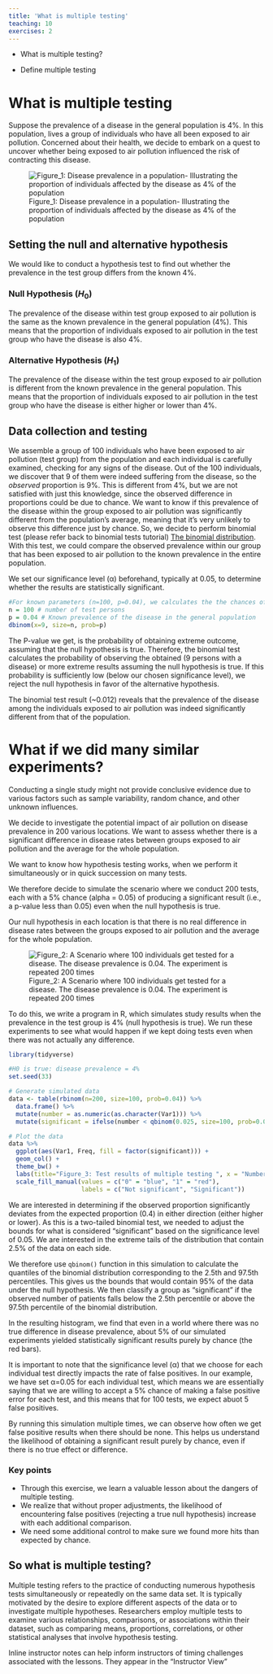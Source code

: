 ```yaml
---
title: 'What is multiple testing'
teaching: 10
exercises: 2
---
```


:::::::::::::::::::::::::::::::::::::: questions 

- What is multiple testing?

::::::::::::::::::::::::::

:::::::::::::::::::::::::::::::::::::::::::::: objectives

- Define multiple testing

::::::::::::::::::::::::::::::::::::::::::::::::

# What is multiple testing

Suppose the prevalence of a disease in the general population is 4%. In this population, lives a group of individuals who have all been exposed to air pollution. Concerned about their health, we decide to embark on a quest to uncover whether being exposed to air pollution influenced the risk of contracting this disease.

![Figure_1: Disease prevalence in a population- Illustrating the proportion of individuals affected by the disease as 4% of the population](fig/01-Disease-prevalence.png)

## Setting the null and alternative hypothesis

We would like to conduct a hypothesis test to find out whether the prevalence in the test group differs from the known 4%.

### Null Hypothesis ($H_0$)

The prevalence of the disease within test group exposed to air pollution is the same as the known prevalence in the general population (4%). This means that the proportion of individuals exposed to air pollution in the test group who have the disease is also 4%.

### Alternative Hypothesis ($H_1$)

The prevalence of the disease within the test group exposed to air pollution is different from the known prevalence in the general population. This means that the proportion of individuals exposed to air pollution in the test group who have the disease is either higher or lower than 4%.

## Data collection and testing

We assemble a group of 100  individuals who have been exposed to air pollution (test group) from the population and each individual is carefully examined, checking for any signs of the disease.
Out of the 100 individuals, we discover that 9 of them were indeed suffering from the disease, so the *observed* proportion is 9%. This is different from 4%,
but we are not satisfied with just this knowledge, since the observed difference in proportions could be due to chance. We want to know if this prevalence of the disease within the group exposed to air pollution was significantly different from the population's average, meaning that it's very unlikely to observe this difference just by chance.
So, we decide to perform binomial test (please refer back to binomial tests tutorial) [The binomial distribution]("https://sarahkaspar.github.io/biostatistics-course/03-binomial.html"). With this test, we could compare the observed prevalence within our group that has been exposed to air pollution to the known prevalence in the entire population.

We set our significance level (α) beforehand, typically at 0.05, to determine whether the results are statistically significant.

```r
#For known parameters (n=100, p=0.04), we calculates the the chances of getting the 9 individuals that indeed suffered from the disease. 
n = 100 # number of test persons
p = 0.04 # Known prevalence of the disease in the general population
dbinom(x=9, size=n, prob=p)
```

The P-value we get, is the probability of obtaining extreme outcome, assuming that the null hypothesis is true. Therefore, the binomial test calculates the probability of observing the obtained (9 persons with a disease) or more extreme results assuming the null hypothesis is true. If this probability is sufficiently low (below our chosen significance level), we reject the null hypothesis in favor of the alternative hypothesis.

The binomial test result (~0.012) reveals that the prevalence of the disease among the individuals exposed to air pollution was indeed significantly different from that of the population.

# What if we did many similar experiments?

Conducting a single study might not provide conclusive evidence due to various factors such as sample variability, random chance, and other unknown influences. 

We decide to investigate the potential impact of air pollution on disease prevalence in 200 various locations. We want to assess whether there is a significant difference in disease rates between groups exposed to air pollution and the average for the whole population. 

We want to know how hypothesis testing works, when we perform it simultaneously or in quick succession on many tests.

We therefore decide to simulate the scenario where we conduct 200 tests, each with a 5% chance (alpha = 0.05) of producing a significant result (i.e., a p-value less than 0.05) even when the null hypothesis is true.

Our null hypothesis in each location is that there is no real difference in disease rates between the groups exposed to air pollution and the average for the whole population.

![Figure_2: A Scenario where 100 individuals get tested for a disease. The disease prevalence is 0.04. The experiment is repeated 200 times](fig/Scenario_100 individuals get tested for a disease. The disease prevalence is 0.04. The experiment is repeated 200 times.png)

To do this, we write a program in R, which simulates study results when the prevalence in the test group is 4% (null hypothesis is true). We run these experiments to see what would happen if we kept doing tests even when there was not actually any difference. 

```r
library(tidyverse)
```


```r
#H0 is true: disease prevalence = 4%
set.seed(33)

# Generate simulated data
data <- table(rbinom(n=200, size=100, prob=0.04)) %>%
  data.frame() %>%
  mutate(number = as.numeric(as.character(Var1))) %>%
  mutate(significant = ifelse(number < qbinom(0.025, size=100, prob=0.04) | number > qbinom(0.975, size=100, prob=0.04), 1, 0))

# Plot the data
data %>%
  ggplot(aes(Var1, Freq, fill = factor(significant))) +
  geom_col() +
  theme_bw() +
  labs(title="Figure_3: Test results of multiple testing ", x = "Number of patients with disease", y = "Frequency") +
  scale_fill_manual(values = c("0" = "blue", "1" = "red"),
                    labels = c("Not significant", "Significant"))

```

We are interested in determining if the observed proportion significantly deviates from the expected proportion (0.4) in either direction (either higher or lower). As this is a two-tailed binomial test, we needed to adjust the bounds for what is considered "significant" based on the significance level of 0.05. We are interested in the extreme tails of the distribution that contain 2.5% of the data on each side.

We therefore use `qbinom()` function in this simulation to calculate the quantiles of the binomial distribution corresponding to the 2.5th and 97.5th percentiles. This gives us the bounds that would contain 95% of the data under the null hypothesis. We then classify a group as "significant" if the observed number of patients falls below the 2.5th percentile or above the 97.5th percentile of the binomial distribution.

In the resulting histogram, we find that even in a world where there was no true difference in disease prevalence, about 5% of our simulated experiments yielded statistically significant results purely by chance (the red bars). 

It is important to note that the significance level (α) that we choose for each individual test directly impacts the rate of false positives. In our example, we have set α=0.05 for each individual test, which means we are essentially saying that we are willing to accept a 5% chance of making a false positive error for each test, and this means that for 100 tests, we expect abuot 5 false positives.

By running this simulation multiple times, we can observe how often we get false positive results when there should be none. This helps us understand the likelihood of obtaining a significant result purely by chance, even if there is no true effect or difference.


### Key points

- Through this exercise, we learn a valuable lesson about the dangers of multiple testing.
- We realize that without proper adjustments, the likelihood of encountering false positives (rejecting a true null hypothesis) increase with each additional comparison.
- We need some additional control to make sure we found more hits than expected by chance.

## So what is multiple testing?

Multiple testing refers to the practice of conducting numerous hypothesis tests simultaneously or repeatedly on the same data set. It is typically motivated by the desire to explore different aspects of the data or to investigate multiple hypotheses. Researchers employ multiple tests to examine various relationships, comparisons, or associations within their dataset, such as comparing means, proportions, correlations, or other statistical analyses that involve hypothesis testing.


:::::::::::::::::::::::::::::::::::::::::::::::::::::::::::::::::::: instructor

Inline instructor notes can help inform instructors of timing challenges
associated with the lessons. They appear in the "Instructor View"

::::::::::::::::::::::::::::::::::::::::::::::::::::::::::::::::::::::::::::::::

